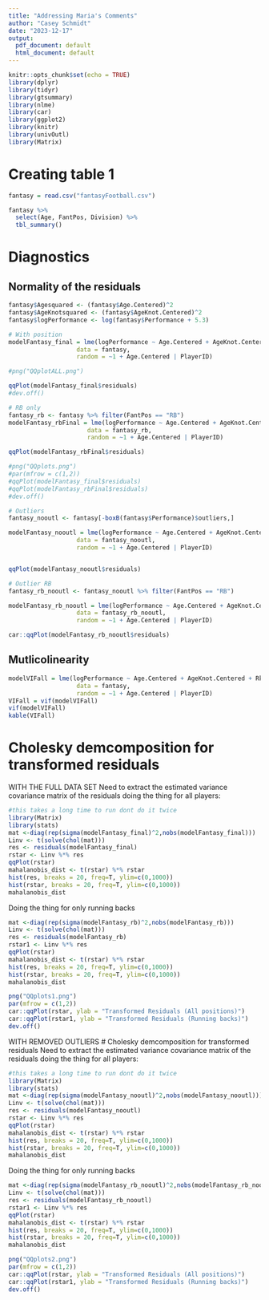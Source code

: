 ```yaml
---
title: "Addressing Maria's Comments"
author: "Casey Schmidt"
date: "2023-12-17"
output:
  pdf_document: default
  html_document: default
---
```


```r
knitr::opts_chunk$set(echo = TRUE)
library(dplyr)
library(tidyr)
library(gtsummary)
library(nlme)
library(car)
library(ggplot2)
library(knitr)
library(univOutl)
library(Matrix)
```

# Creating table 1 
```r
fantasy = read.csv("fantasyFootball.csv")

fantasy %>%
  select(Age, FantPos, Division) %>%
  tbl_summary()
```

# Diagnostics 
## Normality of the residuals

```r
fantasy$Agesquared <- (fantasy$Age.Centered)^2
fantasy$AgeKnotsquared <- (fantasy$AgeKnot.Centered)^2
fantasy$logPerformance <- log(fantasy$Performance + 5.3)

# With position
modelFantasy_final = lme(logPerformance ~ Age.Centered + AgeKnot.Centered + Rk + FantPos + Division + Age.Centered*FantPos + AgeKnot.Centered*FantPos, 
                   data = fantasy, 
                   random = ~1 + Age.Centered | PlayerID)

#png("QQplotALL.png")

qqPlot(modelFantasy_final$residuals)
#dev.off()

# RB only
fantasy_rb <- fantasy %>% filter(FantPos == "RB")
modelFantasy_rbFinal = lme(logPerformance ~ Age.Centered + AgeKnot.Centered + Rk + Division, 
                      data = fantasy_rb, 
                      random = ~1 + Age.Centered | PlayerID)

qqPlot(modelFantasy_rbFinal$residuals)

#png("QQplots.png")
#par(mfrow = c(1,2))
#qqPlot(modelFantasy_final$residuals)
#qqPlot(modelFantasy_rbFinal$residuals)
#dev.off()

# Outliers 
fantasy_nooutl <- fantasy[-boxB(fantasy$Performance)$outliers,]

modelFantasy_nooutl = lme(logPerformance ~ Age.Centered + AgeKnot.Centered + Rk + FantPos + Division + Age.Centered*FantPos + AgeKnot.Centered*FantPos, 
                   data = fantasy_nooutl, 
                   random = ~1 + Age.Centered | PlayerID) 


qqPlot(modelFantasy_nooutl$residuals)

# Outlier RB
fantasy_rb_nooutl <- fantasy_nooutl %>% filter(FantPos == "RB")

modelFantasy_rb_nooutl = lme(logPerformance ~ Age.Centered + AgeKnot.Centered + Rk + Division, 
                   data = fantasy_rb_nooutl, 
                   random = ~1 + Age.Centered | PlayerID)

car::qqPlot(modelFantasy_rb_nooutl$residuals)
```

## Mutlicolinearity 

```r
modelVIFall = lme(logPerformance ~ Age.Centered + AgeKnot.Centered + Rk + FantPos + Division, 
                   data = fantasy, 
                   random = ~1 + Age.Centered | PlayerID) 
VIFall = vif(modelVIFall)
vif(modelVIFall)
kable(VIFall)
```

# Cholesky demcomposition for transformed residuals
WITH THE FULL DATA SET
Need to extract the estimated variance covariance matrix of the residuals
doing the thing for all players:
```r
#this takes a long time to run dont do it twice
library(Matrix)
library(stats)
mat <-diag(rep(sigma(modelFantasy_final)^2,nobs(modelFantasy_final)))
Linv <- t(solve(chol(mat)))
res <- residuals(modelFantasy_final)
rstar <- Linv %*% res
qqPlot(rstar)
mahalanobis_dist <- t(rstar) %*% rstar
hist(res, breaks = 20, freq=T, ylim=c(0,1000))
hist(rstar, breaks = 20, freq=T, ylim=c(0,1000))
mahalanobis_dist
```
Doing the thing for only running backs
```r
mat <-diag(rep(sigma(modelFantasy_rb)^2,nobs(modelFantasy_rb)))
Linv <- t(solve(chol(mat)))
res <- residuals(modelFantasy_rb)
rstar1 <- Linv %*% res
qqPlot(rstar)
mahalanobis_dist <- t(rstar) %*% rstar
hist(res, breaks = 20, freq=T, ylim=c(0,1000))
hist(rstar, breaks = 20, freq=T, ylim=c(0,1000))
mahalanobis_dist
```

```r
png("QQplots1.png")
par(mfrow = c(1,2))
car::qqPlot(rstar, ylab = "Transformed Residuals (All positions)")
car::qqPlot(rstar1, ylab = "Transformed Residuals (Running backs)")
dev.off()
```



WITH REMOVED OUTLIERS
# Cholesky demcomposition for transformed residuals
Need to extract the estimated variance covariance matrix of the residuals
doing the thing for all players:
```r
#this takes a long time to run dont do it twice
library(Matrix)
library(stats)
mat <-diag(rep(sigma(modelFantasy_nooutl)^2,nobs(modelFantasy_nooutl)))
Linv <- t(solve(chol(mat)))
res <- residuals(modelFantasy_nooutl)
rstar <- Linv %*% res
qqPlot(rstar)
mahalanobis_dist <- t(rstar) %*% rstar
hist(res, breaks = 20, freq=T, ylim=c(0,1000))
hist(rstar, breaks = 20, freq=T, ylim=c(0,1000))
mahalanobis_dist
```
Doing the thing for only running backs
```r
mat <-diag(rep(sigma(modelFantasy_rb_nooutl)^2,nobs(modelFantasy_rb_nooutl)))
Linv <- t(solve(chol(mat)))
res <- residuals(modelFantasy_rb_nooutl)
rstar1 <- Linv %*% res
qqPlot(rstar)
mahalanobis_dist <- t(rstar) %*% rstar
hist(res, breaks = 20, freq=T, ylim=c(0,1000))
hist(rstar, breaks = 20, freq=T, ylim=c(0,1000))
mahalanobis_dist
```

```r
png("QQplots2.png")
par(mfrow = c(1,2))
car::qqPlot(rstar, ylab = "Transformed Residuals (All positions)")
car::qqPlot(rstar1, ylab = "Transformed Residuals (Running backs)")
dev.off()
```













